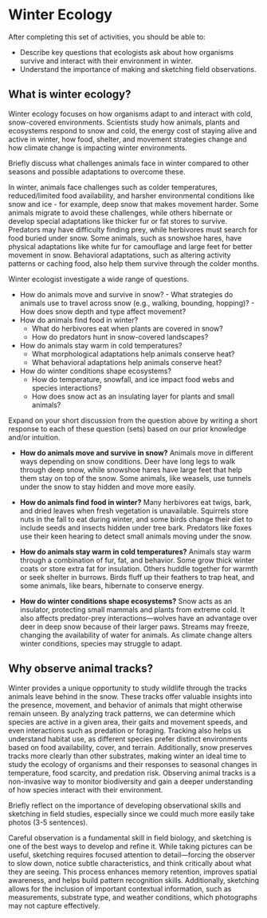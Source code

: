 # Winter Ecology {#sec-winter-ecology}

After completing this set of activities, you should be able to:

-   Describe key questions that ecologists ask about how organisms survive and interact with their environment in winter.
-   Understand the importance of making and sketching field observations.

## What is winter ecology? {#sec-what-is-winter-ecology}

Winter ecology focuses on how organisms adapt to and interact with cold, snow-covered environments. Scientists study how animals, plants and ecosystems respond to snow and cold, the energy cost of staying alive and active in winter, how food, shelter, and movement strategies change and how climate change is impacting winter environments.

::: {.callout-tip title="Consider this"}
Briefly discuss what challenges animals face in winter compared to other seasons and possible adaptations to overcome these.
:::

::: {.callout-note title="Answer" collapse="true"}
In winter, animals face challenges such as colder temperatures, reduced/limited food availability, and harsher environmental conditions like snow and ice - for example, deep snow that makes movement harder. Some animals migrate to avoid these challenges, while others hibernate or develop special adaptations like thicker fur or fat stores to survive. Predators may have difficulty finding prey, while herbivores must search for food buried under snow. Some animals, such as snowshoe hares, have physical adaptations like white fur for camouflage and large feet for better movement in snow. Behavioral adaptations, such as altering activity patterns or caching food, also help them survive through the colder months.
:::

Winter ecologist investigate a wide range of questions.

-    How do animals move and survive in snow?
    -   What strategies do animals use to travel across snow (e.g., walking, bounding, hopping)?
    -   How does snow depth and type affect movement?
-   How do animals find food in winter?
    -   What do herbivores eat when plants are covered in snow?
    -   How do predators hunt in snow-covered landscapes?
-   How do animals stay warm in cold temperatures?
    -   What morphological adaptations help animals conserve heat?
    -   What behavioral adaptations help animals conserve heat?
-   How do winter conditions shape ecosystems?
    -   How do temperature, snowfall, and ice impact food webs and species interactions?
    -   How does snow act as an insulating layer for plants and small animals?

::: {.callout-tip title="Consider this"}
Expand on your short discussion from the question above by writing a short response to each of these question (sets) based on our prior knowledge and/or intuition.
:::

::: {.callout-note title="Answer" collapse="true"}
-   **How do animals move and survive in snow?** Animals move in different ways depending on snow conditions. Deer have long legs to walk through deep snow, while snowshoe hares have large feet that help them stay on top of the snow. Some animals, like weasels, use tunnels under the snow to stay hidden and move more easily.

-   **How do animals find food in winter?** Many herbivores eat twigs, bark, and dried leaves when fresh vegetation is unavailable. Squirrels store nuts in the fall to eat during winter, and some birds change their diet to include seeds and insects hidden under tree bark. Predators like foxes use their keen hearing to detect small animals moving under the snow.

-   **How do animals stay warm in cold temperatures?** Animals stay warm through a combination of fur, fat, and behavior. Some grow thick winter coats or store extra fat for insulation. Others huddle together for warmth or seek shelter in burrows. Birds fluff up their feathers to trap heat, and some animals, like bears, hibernate to conserve energy.

-   **How do winter conditions shape ecosystems?** Snow acts as an insulator, protecting small mammals and plants from extreme cold. It also affects predator-prey interactions—wolves have an advantage over deer in deep snow because of their larger paws. Streams may freeze, changing the availability of water for animals. As climate change alters winter conditions, species may struggle to adapt.
:::

## Why observe animal tracks?

Winter provides a unique opportunity to study wildlife through the tracks animals leave behind in the snow. These tracks offer valuable insights into the presence, movement, and behavior of animals that might otherwise remain unseen. By analyzing track patterns, we can determine which species are active in a given area, their gaits and movement speeds, and even interactions such as predation or foraging. Tracking also helps us understand habitat use, as different species prefer distinct environments based on food availability, cover, and terrain. Additionally, snow preserves tracks more clearly than other substrates, making winter an ideal time to study the ecology of organisms and their responses to seasonal changes in temperature, food scarcity, and predation risk. Observing animal tracks is a non-invasive way to monitor biodiversity and gain a deeper understanding of how species interact with their environment.

::: {.callout-tip title="Consider this"}
Briefly reflect on the importance of developing observational skills and sketching in field studies, especially since we could much more easily take photos (3-5 sentences).
:::

::: {.callout-note title="Answer" collapse="true"}
Careful observation is a fundamental skill in field biology, and sketching is one of the best ways to develop and refine it. While taking pictures can be useful, sketching requires focused attention to detail—forcing the observer to slow down, notice subtle characteristics, and think critically about what they are seeing. This process enhances memory retention, improves spatial awareness, and helps build pattern recognition skills. Additionally, sketching allows for the inclusion of important contextual information, such as measurements, substrate type, and weather conditions, which photographs may not capture effectively. 
:::
